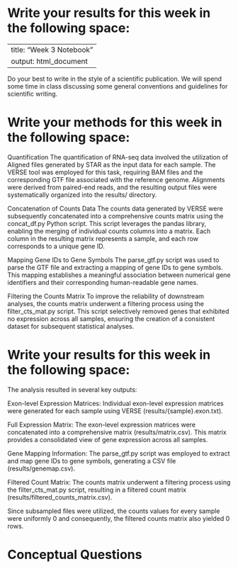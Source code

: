 # Write your results for this week in the following space:

---
title: "Week 3 Notebook"
output: html_document
---


Do your best to write in the style of a scientific publication.
We will spend some time in class discussing some general conventions
and guidelines for scientific writing. 

# Write your methods for this week in the following space:
Quantification
The quantification of RNA-seq data involved the utilization of Aligned files generated by STAR as the input data for each sample. 
The VERSE tool was employed for this task, requiring BAM files and the corresponding GTF file associated with the reference genome. 
Alignments were derived from paired-end reads, and the resulting output files were systematically organized into the results/ directory.

Concatenation of Counts Data
The counts data generated by VERSE were subsequently concatenated into a comprehensive counts matrix using the concat_df.py Python script. 
This script leverages the pandas library, enabling the merging of individual counts columns into a matrix. 
Each column in the resulting matrix represents a sample, and each row corresponds to a unique gene ID.

Mapping Gene IDs to Gene Symbols
The parse_gtf.py script was used to parse the GTF file and extracting a mapping of gene IDs to gene symbols. 
This mapping establishes a meaningful association between numerical gene identifiers and their corresponding human-readable gene names.

Filtering the Counts Matrix
To improve the reliability of downstream analyses, the counts matrix underwent a filtering process using the filter_cts_mat.py script. 
This script selectively removed genes that exhibited no expression across all samples, ensuring the creation of a consistent dataset for subsequent statistical analyses.

# Write your results for this week in the following space:

The analysis resulted in several key outputs:

Exon-level Expression Matrices: Individual exon-level expression matrices were generated for each sample using VERSE (results/{sample}.exon.txt).

Full Expression Matrix: The exon-level expression matrices were concatenated into a comprehensive matrix (results/matrix.csv). 
This matrix provides a consolidated view of gene expression across all samples.

Gene Mapping Information: The parse_gtf.py script was employed to extract and map gene IDs to gene symbols, generating a CSV file (results/genemap.csv).

Filtered Count Matrix: The counts matrix underwent a filtering process using the filter_cts_mat.py script, resulting in a filtered count matrix (results/filtered_counts_matrix.csv). 

Since subsampled files were utilized, the counts values for every sample were uniformly 0 and consequently, the filtered counts matrix also yielded 0 rows.


# Conceptual Questions
```r


```
